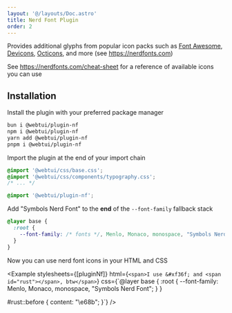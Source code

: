 ```yaml
---
layout: '@/layouts/Doc.astro'
title: Nerd Font Plugin
order: 2
---
```



Provides additional glyphs from popular icon packs such as [Font Awesome](https://fontawesome.com), [Devicons](http://vorillaz.github.io/devicons/), [Octicons](https://github.com/github/octicons), and more (see https://nerdfonts.com)

See https://nerdfonts.com/cheat-sheet for a reference of available icons you can use

## Installation

Install the plugin with your preferred package manager

```bash
bun i @webtui/plugin-nf
npm i @webtui/plugin-nf
yarn add @webtui/plugin-nf
pnpm i @webtui/plugin-nf
```

Import the plugin at the end of your import chain

```css
@import '@webtui/css/base.css';
@import '@webtui/css/components/typography.css';
/* ... */

@import '@webtui/plugin-nf';
```

Add "Symbols Nerd Font" to the **end** of the `--font-family` fallback stack

```css
@layer base {
  :root {
    --font-family: /* fonts */, Menlo, Monaco, monospace, "Symbols Nerd Font";
  }
}
```

Now you can use nerd font icons in your HTML and CSS

<Example
    stylesheets={[pluginNf]}
    html={`<span>I use &#xf36f; and <span id="rust"></span>, btw</span>`}
    css={`@layer base {
    :root {
        --font-family: Menlo, Monaco, monospace, "Symbols Nerd Font";
    }
}

#rust::before {
    content: "\\e68b";
}`}
/>
